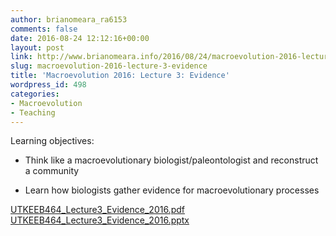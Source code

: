 ```yaml
---
author: brianomeara_ra6153
comments: false
date: 2016-08-24 12:12:16+00:00
layout: post
link: http://www.brianomeara.info/2016/08/24/macroevolution-2016-lecture-3-evidence/
slug: macroevolution-2016-lecture-3-evidence
title: 'Macroevolution 2016: Lecture 3: Evidence'
wordpress_id: 498
categories:
- Macroevolution
- Teaching
---
```


Learning objectives:



 	
  * Think like a macroevolutionary biologist/paleontologist and reconstruct a community

 	
  * Learn how biologists gather evidence for macroevolutionary processes


[UTKEEB464_Lecture3_Evidence_2016.pdf](http://brianomeara.info/wordpress_beta/wp-content/uploads/2016/08/UTKEEB464_Lecture3_Evidence_2016.pdf)
[UTKEEB464_Lecture3_Evidence_2016.pptx](http://brianomeara.info/wordpress_beta/wp-content/uploads/2016/08/UTKEEB464_Lecture3_Evidence_2016.pptx)
